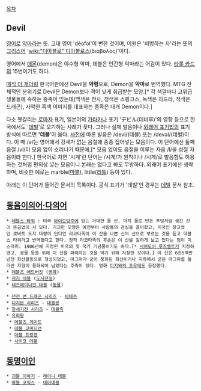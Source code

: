 [[목차]]
== Devil ==
[[영어]]로 [[악마]]라는 뜻. 고대 영어 'dēofol'이 변한 것이며, 어원은 '비방하는 자'라는 뜻의 [[그리스어]] '[[wiki:"디아블로" 디아볼로스]](διάβολος)'이다.

영어에서 [[데몬]](demon)은 야수형 악마, 데블은 인간형 악마라는 어감이 있다. [[타롯 카드]]의 15번이기도 하다.

[[매직 더 개더링]] 한국어판에선 Devil을 '''악령'''으로, Demon을 '''악마'''로 번역했다. MTG 전체적인 분위기로 Devil은 Demon보다 격이 낮게 취급받는 모양.[* 각 색깔마다 고위급 생물들에 속하는 종족이 있는데(백색은 천사, 청색은 스핑크스, 녹색은 히드라, 적색은 드래곤), 사악한 흑색 이미지를 대표하는 종족은 대개 Demon이다.]

다소 헷갈리는 [[로마자]] 표기, 일본어의 [[가타카나]] 표기 'デビル(데비루)'의 영향 등으로 한국에서도 '[[데빌]]'로 오기하는 사례가 잦다. 그러나 실제 발음이나 [[외래어 표기법]]의 표기 방식에 따르면 ''''데블''''이 옳다. [[사전]]에 따른 발음은 /devl/(데블) 또는 /devəl/(데벌)이다. 이 때 /ə/는 영어에서 강세가 없는 음절에 종종 집어넣는 모음이다. 이 단어에선 둘째 음절 /vl/이 모음 없이 소리나기 때문에,[* 모음 없이도 음절을 이루는 자음 /l/을 성절 자음이라 한다.] 한국어로 치면 '시계'란 단어는 /시계/가 원칙이나 /시게/로 발음함도 허용하는 것처럼 편의상 넣는 모음이니 본래는 없다고 봐도 무방하다. 외래어 표기에선 생략하며, 비슷한 예로는 marble([[마블]]), little([[리틀]]) 등이 있다.

아래는 이 단어가 들어간 문서의 목록이다. 공식 표기가 '데빌'인 경우는 [[데빌]] 문서 참조.
== [[동음이의어·다의어]] ==
 * [[데블스 타워]] : 미국 [[와이오밍]]주에 있는 거대한 돌 산. 마치 돌로 만든 푸딩처럼 생긴 산이 뜬금없이 서 있다. 기괴한 모양은 예전부터 사람들의 관심을 끌어왔고, 미국인 장교였던 로버트 도지 대령이 인디언 라코타족이 이 산을 나쁜 신의 산으로 부르는 것을 듣고 데블스 타워라고 번역했다고 한다. 정작 라코타족의 후손은 이 산을 길하게 보고 있다는 점이 미스테리. 1906년에 지정된 미국의 첫 국가 기념물이기도 하다.[* [[시어도어 루즈벨트]]가 지정하였고, 광물 등을 위해 이 산을 파해치는 것을 막기 위해 지정한 것이다.] 이 산은 6천5백만년전 화산활동으로 형성되었고, 마그마가 굳어 풍화된 화산이거나 지하에서 굳은 마그마를 둘러싼 지형이 풍화되어 남았다는 추측이 있다. 영화 [[미지와의 조우]]에도 등장했다.
 * [[데블즈 애드버킷]] ([[영화]])
 * [[저지 데블]] ([[도시전설]])
 * [[태즈메이니안 데블]] ([[동물]])

 * [[던전 앤 드래곤 시리즈]] - [[바테주]]
 * [[디지몬 시리즈]] - [[데블몬]]
 * [[창세기전 시리즈]] - [[데블족]]
 * [[유희왕]]
  * [[데블즈 게이트]]
  * [[데블 코미디언]]
  * [[데블 프랑켄]]
  * [[사이코 데블]]

== [[동명이인]] ==
 * [[괴물 이야기]] - [[레이니 데블]]
 * [[마블 코믹스]] - [[데어데블]]
